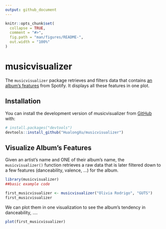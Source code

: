 ```yaml
---
output: github_document
---
```


<!-- README.md is generated from README.Rmd. Please edit that file -->

```r
knitr::opts_chunk$set(
  collapse = TRUE,
  comment = "#>",
  fig.path = "man/figures/README-",
  out.width = "100%"
)
```

# musicvisualizer

<!-- badges: start -->
<!-- badges: end -->

The `musicvisualizer` package retrieves and filters data that contains [an album's features](https://spotify.com) from Spotify. It displays all these features in one plot.

## Installation

You can install the development version of musicvisualizer from [GitHub](https://github.com/) with:

``` r
# install.packages("devtools")
devtools::install_github("HualongXu/musicvisualizer")
```

## Visualize Album's Features

Given an artist's name and ONE of their album's name, the `musicvisualizer()` function retrieves a raw data that is later filtered down to a few features (danceability, valence, ...) for the album.

```r
library(musicvisualizer)
##basic example code

first_musicvisualizer <- musicvisualizer("Olivia Rodrigo", "GUTS")
first_musicvisualizer
```

We can plot them in one visualization to see the album's tendency in danceability, ....

```r
plot(first_musicvisualizer)
```

